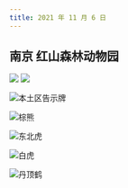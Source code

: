 ```yaml
---
title: 2021 年 11 月 6 日
---
```


## 南京 红山森林动物园

<div style={{ display: 'flex', marginBottom: 25 }}>
    <img
        style={{ width: 'calc(50% - 12px)', marginRight: 24 }}
        src="http://r.photo.store.qq.com/psc?/V12to3FW3aSvFz/TmEUgtj9EK6.7V8ajmQrEOlVDgm.DDldMN2B6b0.l81IzBW5SeU4NTw2rbfgvNu7.tmKxAnnJds2*PPlYbIH*FzqZp6OWNgPIYp020DSc1Q!/r"
    />
    <img
        style={{ width: 'calc(50% - 12px)' }}
        src="http://r.photo.store.qq.com/psc?/V12to3FW3aSvFz/TmEUgtj9EK6.7V8ajmQrENF7ba7e2niH11YwToiBcbDhu7bUwTY3V3gAK8B64IGUoPXLGgp2Tnd6As46lLOMpyBzG1k72uGgkMMe69mKWiQ!/r"
    />
</div>

![本土区告示牌](http://r.photo.store.qq.com/psc?/V12to3FW3aSvFz/TmEUgtj9EK6.7V8ajmQrEPhkaRjUJ3SXi*yjqzpEk5iXcoLQoi3NDvTe*nIG8u1a0Db7t6XMh8X*t2i7snjB70XYPPThkd.W9Be7O.4nHfM!/r)

![棕熊](http://r.photo.store.qq.com/psc?/V12to3FW3aSvFz/TmEUgtj9EK6.7V8ajmQrEC*483hGjItoOasfs2tBWmBpi7Ansfol9ZLqHB9KUsyOicucLdVYZLPITv1qfIf1jI1LMvxVTSHE.NYoVBHqe10!/r)

![东北虎](http://r.photo.store.qq.com/psc?/V12to3FW3aSvFz/TmEUgtj9EK6.7V8ajmQrEGljqr7rvRenrrT1Q0W78rl1L7*NAfCl.VSE9Y9fX8Xu8s.qz5Vxy4KHVWcyvmwBJ971w.s*Vlt9p64*aQH8wi0!/r)

![白虎](http://r.photo.store.qq.com/psc?/V12to3FW3aSvFz/TmEUgtj9EK6.7V8ajmQrEJ9Ow2*VHUx2pzuOedaKLDByqi7D3XU1OnCBJrpekLC.Tmmn.CVjwV8H2V8T1K71eTAe*uEgSLSmcQx6bHzXwSs!/r)

![丹顶鹤](http://r.photo.store.qq.com/psc?/V12to3FW3aSvFz/TmEUgtj9EK6.7V8ajmQrEH*HGaRPTGugHVMd54HK*XwyhFpt00JcHyK2SGhqO*vTVyd9wbqTy0PIhEjkcOe5dKQ2wW660.quJHhbI2lmSTU!/r)
